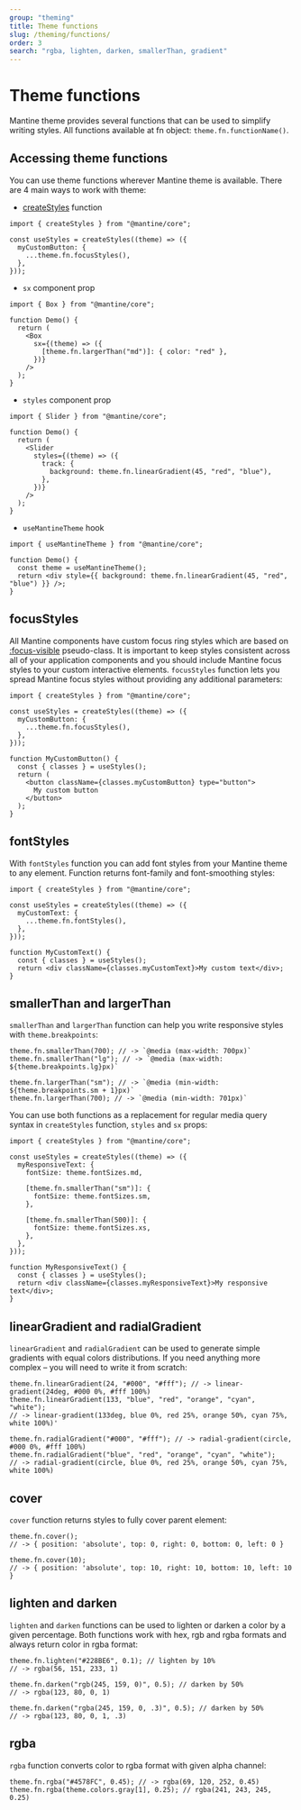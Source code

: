 ```yaml
---
group: "theming"
title: Theme functions
slug: /theming/functions/
order: 3
search: "rgba, lighten, darken, smallerThan, gradient"
---
```


# Theme functions

Mantine theme provides several functions that can be used to simplify writing styles.
All functions available at fn object: `theme.fn.functionName()`.

## Accessing theme functions

You can use theme functions wherever Mantine theme is available. There are 4 main ways to work with theme:

- [createStyles](/theming/create-styles) function

```tsx
import { createStyles } from "@mantine/core";

const useStyles = createStyles((theme) => ({
  myCustomButton: {
    ...theme.fn.focusStyles(),
  },
}));
```

- `sx` component prop

```tsx
import { Box } from "@mantine/core";

function Demo() {
  return (
    <Box
      sx={(theme) => ({
        [theme.fn.largerThan("md")]: { color: "red" },
      })}
    />
  );
}
```

- `styles` component prop

```tsx
import { Slider } from "@mantine/core";

function Demo() {
  return (
    <Slider
      styles={(theme) => ({
        track: {
          background: theme.fn.linearGradient(45, "red", "blue"),
        },
      })}
    />
  );
}
```

- `useMantineTheme` hook

```tsx
import { useMantineTheme } from "@mantine/core";

function Demo() {
  const theme = useMantineTheme();
  return <div style={{ background: theme.fn.linearGradient(45, "red", "blue") }} />;
}
```

## focusStyles

All Mantine components have custom focus ring styles which are based on [:focus-visible](https://developer.mozilla.org/en-US/docs/Web/CSS/:focus-visible)
pseudo-class. It is important to keep styles consistent across all of your application components and you should
include Mantine focus styles to your custom interactive elements. `focusStyles` function lets you spread Mantine focus styles
without providing any additional parameters:

```tsx
import { createStyles } from "@mantine/core";

const useStyles = createStyles((theme) => ({
  myCustomButton: {
    ...theme.fn.focusStyles(),
  },
}));

function MyCustomButton() {
  const { classes } = useStyles();
  return (
    <button className={classes.myCustomButton} type="button">
      My custom button
    </button>
  );
}
```

## fontStyles

With `fontStyles` function you can add font styles from your Mantine theme to any element.
Function returns font-family and font-smoothing styles:

```tsx
import { createStyles } from "@mantine/core";

const useStyles = createStyles((theme) => ({
  myCustomText: {
    ...theme.fn.fontStyles(),
  },
}));

function MyCustomText() {
  const { classes } = useStyles();
  return <div className={classes.myCustomText}>My custom text</div>;
}
```

## smallerThan and largerThan

`smallerThan` and `largerThan` function can help you write responsive styles with `theme.breakpoints`:

```tsx
theme.fn.smallerThan(700); // -> `@media (max-width: 700px)`
theme.fn.smallerThan("lg"); // -> `@media (max-width: ${theme.breakpoints.lg}px)`

theme.fn.largerThan("sm"); // -> `@media (min-width: ${theme.breakpoints.sm + 1}px)`
theme.fn.largerThan(700); // -> `@media (min-width: 701px)`
```

You can use both functions as a replacement for regular media query syntax in `createStyles` function, `styles` and `sx` props:

```tsx
import { createStyles } from "@mantine/core";

const useStyles = createStyles((theme) => ({
  myResponsiveText: {
    fontSize: theme.fontSizes.md,

    [theme.fn.smallerThan("sm")]: {
      fontSize: theme.fontSizes.sm,
    },

    [theme.fn.smallerThan(500)]: {
      fontSize: theme.fontSizes.xs,
    },
  },
}));

function MyResponsiveText() {
  const { classes } = useStyles();
  return <div className={classes.myResponsiveText}>My responsive text</div>;
}
```

## linearGradient and radialGradient

`linearGradient` and `radialGradient` can be used to generate simple gradients with equal colors distributions.
If you need anything more complex – you will need to write it from scratch:

```tsx
theme.fn.linearGradient(24, "#000", "#fff"); // -> linear-gradient(24deg, #000 0%, #fff 100%)
theme.fn.linearGradient(133, "blue", "red", "orange", "cyan", "white");
// -> linear-gradient(133deg, blue 0%, red 25%, orange 50%, cyan 75%, white 100%)'

theme.fn.radialGradient("#000", "#fff"); // -> radial-gradient(circle, #000 0%, #fff 100%)
theme.fn.radialGradient("blue", "red", "orange", "cyan", "white");
// -> radial-gradient(circle, blue 0%, red 25%, orange 50%, cyan 75%, white 100%)
```

## cover

`cover` function returns styles to fully cover parent element:

```tsx
theme.fn.cover();
// -> { position: 'absolute', top: 0, right: 0, bottom: 0, left: 0 }

theme.fn.cover(10);
// -> { position: 'absolute', top: 10, right: 10, bottom: 10, left: 10 }
```

## lighten and darken

`lighten` and `darken` functions can be used to lighten or darken a color by a given percentage.
Both functions work with hex, rgb and rgba formats and always return color in rgba format:

```tsx
theme.fn.lighten("#228BE6", 0.1); // lighten by 10%
// -> rgba(56, 151, 233, 1)

theme.fn.darken("rgb(245, 159, 0)", 0.5); // darken by 50%
// -> rgba(123, 80, 0, 1)

theme.fn.darken("rgba(245, 159, 0, .3)", 0.5); // darken by 50%
// -> rgba(123, 80, 0, 1, .3)
```

## rgba

`rgba` function converts color to rgba format with given alpha channel:

```tsx
theme.fn.rgba("#4578FC", 0.45); // -> rgba(69, 120, 252, 0.45)
theme.fn.rgba(theme.colors.gray[1], 0.25); // rgba(241, 243, 245, 0.25)
```
